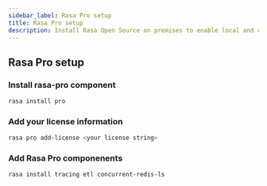 ```yaml
---
sidebar_label: Rasa Pro setup
title: Rasa Pro setup
description: Install Rasa Open Source on premises to enable local and customizable Natural Language Understanding and Dialogue Management.
---
```



<RasaProLabel/>

<RasaProBanner/>

## Rasa Pro setup


### Install rasa-pro component

```bash
rasa install pro
```

### Add your license information

```bash
rasa pro add-license <your license string>
```

### Add Rasa Pro componenents


```bash
rasa install tracing etl concurrent-redis-ls
```